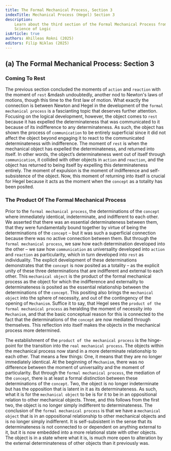 ```yaml
---
title: The Formal Mechanical Process, Section 3
indexTitle: Mechanical Process (Hegel) Section 3
description:
    Learn about the third section of the Formal Mechanical Process from Hegel's
    Science of Logic
isArticle: true
authors: Ahilleas Rokni (2025)
editors: Filip Niklas (2025)
---
```


## (a) The Formal Mechanical Process: Section 3

### Coming To Rest

The previous section concluded the moments of `action` and `reaction` with the
moment of `rest` &mdash undoubtedly, another nod to Newton's laws of motions, though
this time to the first law of motion. What exactly the connection is between
Newton and Hegel in the development of the `formal mechanical process` is a
fascianting topic that deserves further attention. Focusing on the logical
development, however, the object comes to `rest` because it has expelled the
determinateness that was communicated to it because of its indifference to any
determinateness. As such, the object has shown the process of `communication` to
be entirely superficial since it did not affect the object beyond engaging it to
react to the communicated determinateness with indifference. The moment of
`rest` is when the mechanical object has expelled the determinateness, and returned 
into itself. In other words, the object’s determinateness went out of itself through 
`communication`, it collided with other objects in `action` and `reaction`, and the object has
returned to being itself by expelling this determinateness entirely. The moment of expulsion is the moment of 
indifference and self-subsistence of the object. Now, this
moment of returning into itself is crucial for Hegel because it acts as the
moment when the `concept` as a totality has been posited.

### The Product Of The Formal Mechanical Process

Prior to the `formal mechanical process`, the determinations of the `concept`
where immediately identical, indeterminate, and indifferent to each other. We
asserted that there was an essential determinateness between them, that they
were fundamentally bound together by virtue of being the determinations of the
`concept` – but it was such a superficial connection because there was no active
connection between them. But through the `formal mechanical process`, we saw how
each determination developed into the other – we saw how `communication` as
universality developed into `action` and `reaction` as particularity, which in
turn developed into `rest` as individuality. The explicit development of these
determinations demonstrates that the `concept` is now posited as a totality – as
the explicit unity of these three determinations that are indifferent and
external to each other. This `mechanical object` is the product of the formal
mechanical process as the object for which the indifference and externality to
determinateness is posited as the essential relationship between the
determinations of the `concept`. This positing also brings the
`mechanical object` into the sphere of necessity, and out of the contingency of
the opening of `Mechanism`. Suffice it to say, that Hegel sees the
`product of the formal mechanical process` as heralding the moment of necessity
into `Mechanism`, and that the basic conceptual reason for this is connected to
the fact that the determinations of the `concept` are now mediated through
themselves. This reflection into itself makes the objects in the mechanical
process more determined.

The establishment of the `product of the mechanical process` is the hinge-point
for the transition into the `real mechanical process`. The objects within the
mechanical process now stand in a more determinate relationship to each other.
That means a few things: One, it means that they are no longer immediately
identical. At the beginning of `Mechanism`, there was no difference between the
moment of universality and the moment of particularity. But through the
`formal mechanical process`, the mediation of the `concept`, there is at least a
formal distinction between these determinations of the `concept`. Two, the
object is no longer indeterminate but has the opposition that is latent in it as
its determinateness. As such, what it is for the `mechanical object` to be is
for it to be in an oppositional relation to other mechanical objects. Three, and
this follows from the first two, the object is no longer simply indifferent to
determinateness. The conclusion of the `formal mechanical process` is that we
have a `mechanical object` that is in an oppositional relationship to other
mechanical objects and is no longer simply indifferent. It is self-subsistent in the
sense that its determinateness is not connected to or dependent on anything
external to it, but it is now embedded into a more relational state with other
objects. The object is in a state where what it is, is much more open to
alteration by the external determinateness of other objects than it previously
was.
